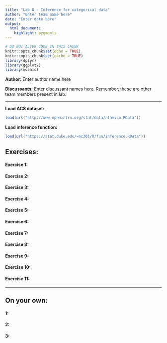 ```yaml
---
title: "Lab 8 - Inference for categorical data"
author: "Enter team name here"
date: "Enter date here"
output: 
  html_document: 
    highlight: pygments
---
```


```r
# DO NOT ALTER CODE IN THIS CHUNK
knitr::opts_chunk$set(echo = TRUE)
knitr::opts_chunk$set(cache = TRUE)
library(dplyr)
library(ggplot2)
library(mosaic)
```

**Author:** Enter author name here

**Discussants:** Enter discussant names here. Remember, these are other team members present in lab.

* * *

**Load ACS dataset:**
```r
load(url("http://www.openintro.org/stat/data/atheism.RData"))
```

**Load inference function:**
```r
load(url("https://stat.duke.edu/~mc301/R/fun/inference.RData"))
```


## Exercises:

#### Exercise 1: 


#### Exercise 2: 


#### Exercise 3: 


#### Exercise 4: 


#### Exercise 5:


#### Exercise 6:


#### Exercise 7:


#### Exercise 8:


#### Exercise 9:


#### Exercise 10:


#### Exercise 11:

* * *

## On your own:

#### 1: 


#### 2: 


#### 3:




